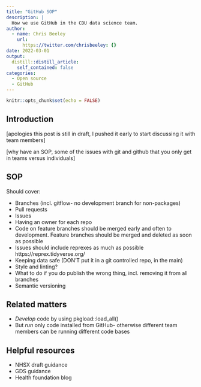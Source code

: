 ```yaml
---
title: "GitHub SOP"
description: |
  How we use GitHub in the CDU data science team.
author:
  - name: Chris Beeley
    url:
      https://twitter.com/chrisbeeley: {}
date: 2022-03-01
output:
  distill::distill_article:
    self_contained: false
categories:
  - Open source
  - GitHub
---
```


```r
knitr::opts_chunk$set(echo = FALSE)
```

## Introduction

[apologies this post is still in draft, I pushed it early to start discussing it with team members]

[why have an SOP, some of the issues with git and github that you only get in teams versus individuals]

## SOP

Should cover:

* Branches (incl. gitflow- no development branch for non-packages)
* Pull requests
* Issues
* Having an owner for each repo
* Code on feature branches should be merged early and often to development. Feature branches should be merged and deleted as soon as possible
* Issues should include reprexes as much as possible https://reprex.tidyverse.org/
* Keeping data safe (DON'T put it in a git controlled repo, in the main)
* Style and linting?
* What to do if you do publish the wrong thing, incl. removing it from all branches
* Semantic versioning

## Related matters

* *Develop* code by using pkgload::load_all()
* But *run* only code installed from GitHub- otherwise different team members can be running different code bases


## Helpful resources

* NHSX draft guidance
* GDS guidance
* Health foundation blog


